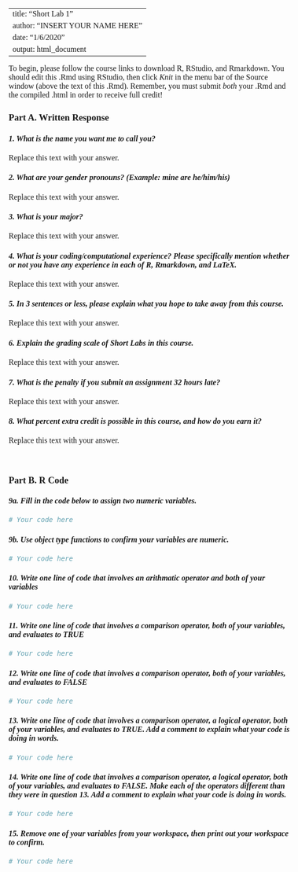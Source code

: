 <!--- Please do not touch the code below! It is for styling. --->
<style type="text/css">
/* Whole document: */
body{
  font-family: "Palatino Linotype", "Book Antiqua", Palatino, serif;
  font-size: 12pt;
}
h1.title {
  font-size: 38px;
  text-align: center;
}
h4.author {
  font-size: 18px;
  text-align: center;
}
h4.date {
  font-size: 18px;
  text-align: center;
}
</style>
<!--- Begin here! Fill in text and R code for each of these questions. --->

---
title: "Short Lab 1"
author: "INSERT YOUR NAME HERE"
date: "1/6/2020"
output: html_document
---

To begin, please follow the course links to download R, RStudio, and Rmarkdown.
You should edit this .Rmd using RStudio, then click *Knit* in the menu bar of the Source window (above the text of this .Rmd).
Remember, you must submit *both* your .Rmd and the compiled .html in order to receive full credit!

### **Part A. Written Response**

#### *1. What is the name you want me to call you?*

Replace this text with your answer.

#### *2. What are your gender pronouns? (Example: mine are he/him/his)*

Replace this text with your answer.

#### *3. What is your major?*

Replace this text with your answer.

#### *4. What is your coding/computational experience? Please specifically mention whether or not you have any experience in each of R, Rmarkdown, and LaTeX.*

Replace this text with your answer.

#### *5. In 3 sentences or less, please explain what you hope to take away from this course.*

Replace this text with your answer.

#### *6. Explain the grading scale of Short Labs in this course.*

Replace this text with your answer.

#### *7. What is the penalty if you submit an assignment 32 hours late?*

Replace this text with your answer.

#### *8. What percent extra credit is possible in this course, and how do you earn it?*

Replace this text with your answer.

<!--- Note: I use the backslash to skip a line for formatting. --->
\ 

### **Part B. R Code**

#### *9a. Fill in the code below to assign two numeric variables.*

```r
# Your code here
```

#### *9b. Use object type functions to confirm your variables are numeric.*

```r
# Your code here
```

#### *10. Write one line of code that involves an arithmatic operator and both of your variables*

```r
# Your code here
```

#### *11. Write one line of code that involves a comparison operator, both of your variables, and evaluates to TRUE*

```r
# Your code here
```

#### *12. Write one line of code that involves a comparison operator, both of your variables, and evaluates to FALSE*

```r
# Your code here
```

#### *13. Write one line of code that involves a comparison operator, a logical operator, both of your variables, and evaluates to TRUE. Add a comment to explain what your code is doing in words.*

```r
# Your code here
```

#### *14. Write one line of code that involves a comparison operator, a logical operator, both of your variables, and evaluates to FALSE. Make each of the operators different than they were in question 13. Add a comment to explain what your code is doing in words.*

```r
# Your code here
```

#### *15. Remove one of your variables from your workspace, then print out your workspace to confirm.*

```r
# Your code here
```
